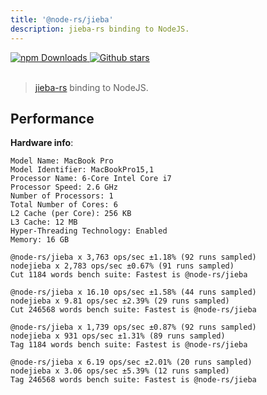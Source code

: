 ```yaml
---
title: '@node-rs/jieba'
description: jieba-rs binding to NodeJS.
---
```


<a href="https://www.npmjs.com/package/@node-rs/jieba" target="_blank">
  <img alt="npm Downloads" src="https://img.shields.io/npm/dm/@node-rs/jieba" />
</a>
<a href="https://github.com/napi-rs/node-rs" target="_blank">
  <img
    alt="Github stars"
    src="https://img.shields.io/github/stars/napi-rs/node-rs?style=social"
  />
</a>

<br />
<br />

> [jieba-rs](https://github.com/messense/jieba-rs) binding to NodeJS.

## Performance

**Hardware info**:

```
Model Name: MacBook Pro
Model Identifier: MacBookPro15,1
Processor Name: 6-Core Intel Core i7
Processor Speed: 2.6 GHz
Number of Processors: 1
Total Number of Cores: 6
L2 Cache (per Core): 256 KB
L3 Cache: 12 MB
Hyper-Threading Technology: Enabled
Memory: 16 GB
```

```text highlight={3,7,11,15}
@node-rs/jieba x 3,763 ops/sec ±1.18% (92 runs sampled)
nodejieba x 2,783 ops/sec ±0.67% (91 runs sampled)
Cut 1184 words bench suite: Fastest is @node-rs/jieba

@node-rs/jieba x 16.10 ops/sec ±1.58% (44 runs sampled)
nodejieba x 9.81 ops/sec ±2.39% (29 runs sampled)
Cut 246568 words bench suite: Fastest is @node-rs/jieba

@node-rs/jieba x 1,739 ops/sec ±0.87% (92 runs sampled)
nodejieba x 931 ops/sec ±1.31% (89 runs sampled)
Tag 1184 words bench suite: Fastest is @node-rs/jieba

@node-rs/jieba x 6.19 ops/sec ±2.01% (20 runs sampled)
nodejieba x 3.06 ops/sec ±5.39% (12 runs sampled)
Tag 246568 words bench suite: Fastest is @node-rs/jieba
```
